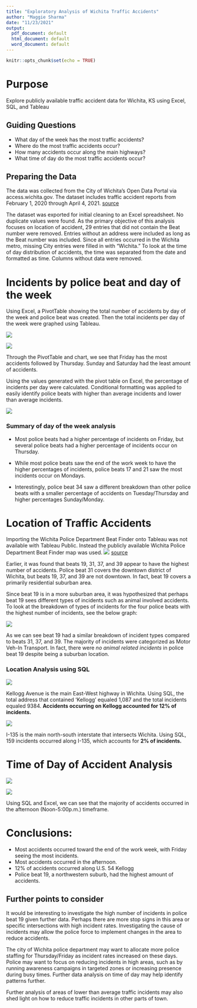 ```yaml
---
title: "Exploratory Analysis of Wichita Traffic Accidents"
author: "Maggie Sharma"
date: "11/23/2021"
output:
  pdf_document: default
  html_document: default
  word_document: default
---
```


```r
knitr::opts_chunk$set(echo = TRUE)

```

# Purpose
Explore publicly available traffic accident data for Wichita, KS using Excel, SQL, and Tableau

## Guiding Questions

* What day of the week has the most traffic accidents?
* Where do the most traffic accidents occur?
* How many accidents occur along the main highways?
* What time of day do the most traffic accidents occur?

## Preparing the Data


The data was collected from the City of Wichita’s Open Data Portal via access.wichita.gov. The dataset includes traffic accident reports from February 1, 2020 through April 4, 2021. [source](https://ict-opendata-cityofwichita.hub.arcgis.com/datasets/1a082b52f46148bcb73f09cdd142c894_0/about)

The dataset was exported for initial cleaning to an Excel spreadsheet. No duplicate values were found. As the primary objective of this analysis focuses on location of accident, 29 entries that did not contain the Beat number were removed. Entries without an address were included as long as the Beat number was included. Since all entries occurred in the Wichita metro, missing City entries were filled in with “Wichita.”  To look at the time of day distribution of accidents, the time was separated from the date and formatted as time. Columns without data were removed. 

# Incidents by police beat and day of the week

Using Excel, a PivotTable showing the total number of accidents by day of the week and police beat was created. Then the total incidents per day of the week were graphed using Tableau. 

![](pivot table2.png)



![](/cloud/project/ICT traffic/tableau chart.png)

Through the PivotTable and chart, we see that Friday has the most accidents followed by Thursday. Sunday and Saturday had the least amount of accidents. 


Using the values generated with the pivot table on Excel, the percentage of incidents per day were calculated. Conditional formatting was applied to easily identify police beats with higher than average incidents and lower than average incidents. 

![](/cloud/project/ICT traffic/conditional formatting.png)

### Summary of day of the week analysis 

* Most police beats had a higher percentage of incidents on Friday, but several police beats had a higher percentage of incidents occur on Thursday. 

* While most police beats saw the end of the work week to have the higher percentages of incidents, police beats 17 and 21 saw the most incidents occur on Mondays.  

* Interestingly, police beat 34 saw a different breakdown than other police beats with a smaller percentage of accidents on Tuesday/Thursday and higher percentages Sunday/Monday.

# Location of Traffic Accidents

Importing the Wichita Police Department Beat Finder onto Tableau was not available with Tableau Public. Instead the publicly available Wichita Police Department Beat Finder map was used. 
![](/cloud/project/ICT traffic/police beat map.png)
[source](https://www.arcgis.com/apps/webappviewer/index.html?id=f3e02b14547c49c9a63a04e33fba04a4)

Earlier, it was found that beats 19, 31, 37, and 39 appear to have the highest number of accidents. Police beat 31 covers the downtown district of Wichita, but beats 19, 37, and 39 are not downtown. In fact, beat 19 covers a primarily residential suburban area. 


Since beat 19 is in a more suburban area, it was hypothesized that perhaps beat 19 sees different types of incidents such as animal involved accidents. To look at the breakdown of types of incidents for the four police beats with the highest number of incidents, see the below graph:

![](/cloud/project/ICT traffic/top 4.png)


As we can see beat 19 had a similar breakdown of incident types compared to beats 31, 37, and 39. The majority of incidents were categorized as Motor Veh-In Transport. In fact, there were *no animal related incidents* in police beat 19 despite being a suburban location. 

### Location Analysis using SQL




![](/cloud/project/ICT traffic/SQL KELLOGG STATEMENT.png)


Kellogg Avenue is the main East-West highway in Wichita. Using SQL, the total address that contained ‘Kellogg’ equaled 1,087 and the total incidents equaled 9384. **Accidents occurring on Kellogg accounted for 12% of incidents.**



![](/cloud/project/ICT traffic/135 total.png)


I-135 is the main north-south interstate that intersects Wichita. Using SQL, 159 incidents occurred along I-135, which accounts for **2% of incidents.**


# Time of Day of Accident Analysis

![](/cloud/project/ICT traffic/TIME OF DAY SQL.png)

![](/cloud/project/ICT traffic/time of day chart.png)

Using SQL and Excel, we can see that the majority of accidents occurred in the afternoon (Noon-5:00p.m.) timeframe. 

# Conclusions: 
* Most accidents occurred toward the end of the work week, with Friday seeing the most incidents.
* Most accidents occurred in the afternoon.
* 12% of accidents occurred along U.S. 54 Kellogg 
* Police beat 19, a northwestern suburb, had the highest amount of accidents. 

## Further points to consider

It would be interesting to investigate the high number of incidents in police beat 19 given further data. Perhaps there are more stop signs in this area or specific intersections with high incident rates. Investigating the cause of incidents may allow the police force to implement changes in the area to reduce accidents. 

The city of Wichita police department may want to allocate more police staffing for Thursday/Friday as incident rates increased on these days. Police may want to focus on reducing incidents in high areas, such as by running awareness campaigns in targeted zones or increasing presence during busy times. Further data analysis on time of day may help identify patterns further.

Further analysis of areas of lower than average traffic incidents may also shed light on how to reduce traffic incidents in other parts of town. 




